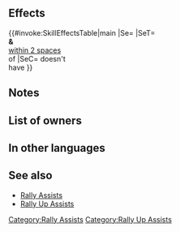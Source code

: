 {{Assist
|tagid=SID_攻撃の大応援
|name=Rally Up Atk
|range=1
|effect=Grants Atk+4 to target ally and allies within 2 spaces of target (excluding unit) for 1 turn.
|cost=300
|exclusive=0
|required=Rally Attack
|canUseMove={{MoveList|all}}
|canUseWeapon={{WeaponList|exclude=Staff}}
|properties=random_owner,random_inherit_base
}}
==Effects==
{{#invoke:SkillEffectsTable|main
|Se={{Eft|Bonuses|Atk|4}}
|SeT={{Tgt|Target Ally}}<br>'''&''' {{Tgt|Allies}}<br>[[within 2 spaces]]<br>of {{Tgt|Target Ally}}
|SeC={{Tgt|Target Ally}} doesn't<br>have {{SEt|Isolation}}
}}
==Notes==
{{Bonuses}}
==List of owners==
{{Skill Hero List}}
==In other languages==
{{OtherLanguages
|japanese=攻撃の大応援
|german=Gr. Angr. sam.
|spanishEU=Reforzar Ata
|spanishLA=Reforzar Atq.
|french=Rall. sup. Atq
|italian=Gran sprone Att
|chineseTW=攻擊大支援
|portuguese=Atq. imenso
}}
==See also==
* [[Rally Assists]]
* [[Rally Up Assists]]
{{Assists Navbox}}
[[Category:Rally Assists]]
[[Category:Rally Up Assists]]